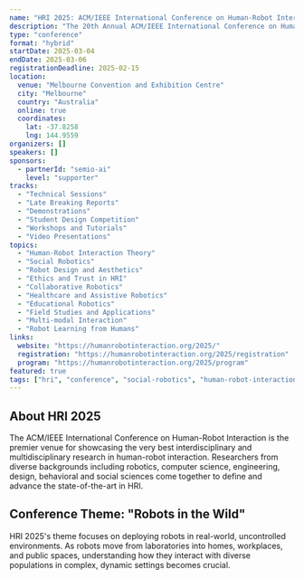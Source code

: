 ```yaml
---
name: "HRI 2025: ACM/IEEE International Conference on Human-Robot Interaction"
description: "The 20th Annual ACM/IEEE International Conference on Human-Robot Interaction is the premier venue for presenting and discussing cutting-edge research in human-robot interaction. HRI 2025 brings together researchers, practitioners, and industry leaders to share the latest advances in HRI theory, methods, technologies, and applications."
type: "conference"
format: "hybrid"
startDate: 2025-03-04
endDate: 2025-03-06
registrationDeadline: 2025-02-15
location:
  venue: "Melbourne Convention and Exhibition Centre"
  city: "Melbourne"
  country: "Australia"
  online: true
  coordinates:
    lat: -37.8258
    lng: 144.9559
organizers: []
speakers: []
sponsors:
  - partnerId: "semio-ai"
    level: "supporter"
tracks:
  - "Technical Sessions"
  - "Late Breaking Reports"
  - "Demonstrations"
  - "Student Design Competition"
  - "Workshops and Tutorials"
  - "Video Presentations"
topics:
  - "Human-Robot Interaction Theory"
  - "Social Robotics"
  - "Robot Design and Aesthetics"
  - "Ethics and Trust in HRI"
  - "Collaborative Robotics"
  - "Healthcare and Assistive Robotics"
  - "Educational Robotics"
  - "Field Studies and Applications"
  - "Multi-modal Interaction"
  - "Robot Learning from Humans"
links:
  website: "https://humanrobotinteraction.org/2025/"
  registration: "https://humanrobotinteraction.org/2025/registration"
  program: "https://humanrobotinteraction.org/2025/program"
featured: true
tags: ["hri", "conference", "social-robotics", "human-robot-interaction", "research"]
---
```


## About HRI 2025

The ACM/IEEE International Conference on Human-Robot Interaction is the premier venue for showcasing the very best interdisciplinary and multidisciplinary research in human-robot interaction. Researchers from diverse backgrounds including robotics, computer science, engineering, design, behavioral and social sciences come together to define and advance the state-of-the-art in HRI.

## Conference Theme: "Robots in the Wild"

HRI 2025's theme focuses on deploying robots in real-world, uncontrolled environments. As robots move from laboratories into homes, workplaces, and public spaces, understanding how they interact with diverse populations in complex, dynamic settings becomes crucial.
